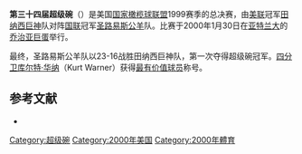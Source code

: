 {{noteTA
|1=zh-cn:超级碗; zh-tw:超級盃; zh-hk:超級碗;
}}
'''第三十四届超级碗'''（{{lang|en|Super Bowl XXXIV}}）是美国[[国家橄榄球联盟|国家橄榄球联盟]]1999赛季的总决赛，由[[美国橄榄球联合会|美联]]冠军[[田纳西巨神|田纳西巨神]]队对阵[[国家橄榄球联合会|国联]]冠军[[圣路易斯公羊|圣路易斯公羊]]队。比赛于2000年1月30日在[[亚特兰大|亚特兰大]]的[[乔治亚巨蛋|乔治亚巨蛋]]举行。

最终，圣路易斯公羊队以23-16战胜田纳西巨神队，第一次夺得超级碗冠军。[[四分卫|四分卫]][[库尔特·华纳|库尔特·华纳]]（Kurt Warner）获得[[超级碗最有价值球员|最有价值球员]]称号。

== 参考文献 ==
{{ReflistH}}
* {{cite web|url=http://www.nfl.com/superbowl/history/recap/sb{{lc:XXXIV}}|title=Super Bowl XXXIV|publisher=Official NFL web site}}{{Dead link|date=2018年6月 |bot=InternetArchiveBot |fix-attempted=no }}{{en}}
{{ReflistF}}

{{Super Bowl}}

[[Category:超级碗|Category:超级碗]]
[[Category:2000年美国|Category:2000年美国]]
[[Category:2000年體育|Category:2000年體育]]

{{American Football-stub}}